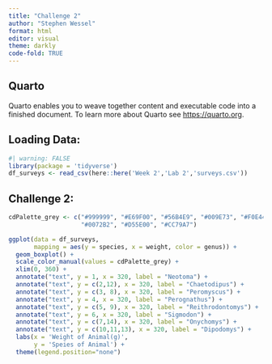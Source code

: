 ---
title: "Challenge 2"
author: "Stephen Wessel"
format: html
editor: visual
theme: darkly
code-fold: TRUE
---

## Quarto

Quarto enables you to weave together content and executable code into a finished document. To learn more about Quarto see <https://quarto.org>.

## Loading Data:

```{r}
#| warning: FALSE
library(package = 'tidyverse')
df_surveys <- read_csv(here::here('Week 2','Lab 2','surveys.csv'))
```

## Challenge 2:

```{r}
cdPalette_grey <- c("#999999", "#E69F00", "#56B4E9", "#009E73", "#F0E442", 
                    "#0072B2", "#D55E00", "#CC79A7")

ggplot(data = df_surveys, 
       mapping = aes(y = species, x = weight, color = genus)) +
  geom_boxplot() +
  scale_color_manual(values = cdPalette_grey) + 
  xlim(0, 360) +
  annotate("text", y = 1, x = 320, label = "Neotoma") +
  annotate("text", y = c(2,12), x = 320, label = "Chaetodipus") +
  annotate("text", y = c(3, 8), x = 320, label = "Peromyscus") +
  annotate("text", y = 4, x = 320, label = "Perognathus") +
  annotate("text", y = c(5, 9), x = 320, label = "Reithrodontomys") +
  annotate("text", y = 6, x = 320, label = "Sigmodon") +
  annotate("text", y = c(7,14), x = 320, label = "Onychomys") +
  annotate("text", y = c(10,11,13), x = 320, label = "Dipodomys") +
  labs(x = 'Weight of Animal(g)',
       y = 'Speies of Animal') +
  theme(legend.position="none")
```
